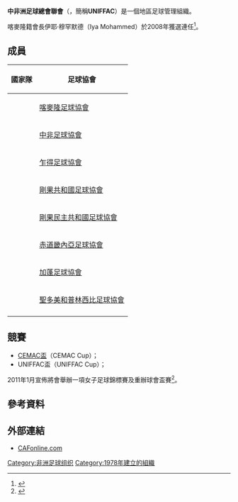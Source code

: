 {{Infobox Organization
| name         = 中非洲足球總會聯會<br />''Union des fédérations de football d'Afrique centrale''<br />（UNIFFAC）
| image        = 
| size         = 
| caption      = 
| formation    = 1978年
| type         = 體育組織
| membership   = 8個成員
| headquarters =
| leader_title = 會長
| leader_name  = {{flagicon|CMR}} 伊耶·穆罕默德<br />（Iya Mohammed）
| parent_organization = [[非洲足球協會|CAF]]
| website      = 
| remarks      =
}}

'''中非洲足球總會聯會'''（{{lang-fr|Union des fédérations de football d'Afrique centrale}}，簡稱'''UNIFFAC'''）是一個地區足球管理組織。

喀麥隆籍會長伊耶·穆罕默德（Iya Mohammed）於2008年獲選連任<ref>{{cite web|url=http://www.cafonline.com/football/news/1923-uniffac-iya-mohammed-re-elected.html|title=Iya Mohammed re elected|date=2008-07-11|publisher=CAFonline.com|accessdate=2010-01-02|archive-date=2016-03-03|archive-url=https://web.archive.org/web/20160303173129/http://www.cafonline.com/football/news/1923-uniffac-iya-mohammed-re-elected.html|dead-url=no}}</ref>。

==成員==
{| class="wikitable"
! 國家隊
! 足球協會
|-
| {{fb|Cameroon}}
| [[喀麥隆足球協會|喀麥隆足球協會]]
|-
| {{fb|Central African Republic}}
| [[中非足球協會|中非足球協會]]
|-
| {{fb|Chad}}
| [[乍得足球協會|乍得足球協會]]
|-
| {{fb|Republic of the Congo}}
| [[剛果共和國足球協會|剛果共和國足球協會]]
|-
| {{fb|Democratic Republic of the Congo}}
| [[剛果民主共和國足球協會|剛果民主共和國足球協會]]
|-
| {{fb|Equatorial Guinea}}
| [[赤道畿內亞足球協會|赤道畿內亞足球協會]]
|-
| {{fb|Gabon}}
| [[加蓬足球協會|加蓬足球協會]]
|-
| {{fb|São Tomé and Príncipe}}
| [[聖多美和普林西比足球協會|聖多美和普林西比足球協會]]
|-
|}

==競賽==
* [[CEMAC盃|CEMAC盃]]（CEMAC Cup）；
* UNIFFAC盃（UNIFFAC Cup）；

2011年1月宣佈將會舉辦一項女子足球錦標賽及重辦球會盃賽<ref>{{cite web|title=UNIFFAC introduces two new tournaments|url=http://www.cafonline.com/football/news/7502-uniffac-introduces-two-new-tournaments.html|publisher=cafonline.com|accessdate=2011-01-16|date=12 January|year=2011|archive-date=2016-03-03|archive-url=https://web.archive.org/web/20160303213033/http://www.cafonline.com/football/news/7502-uniffac-introduces-two-new-tournaments.html|dead-url=no}}</ref>。

==參考資料==
{{reflist}}

==外部連結==
*[http://www.cafonline.com CAFonline.com]{{Wayback|url=http://www.cafonline.com/ |date=19980205024248 }}

{{非洲足球}}
{{CAF teams}}
{{國際足球}}

[[Category:非洲足球组织|Category:非洲足球组织]]
[[Category:1978年建立的組織|Category:1978年建立的組織]]